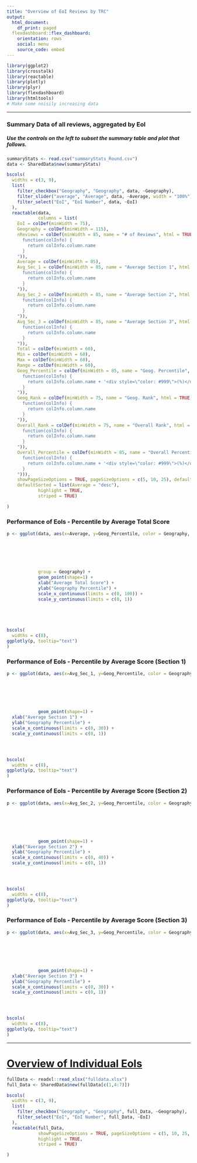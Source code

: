 ```yaml
---
title: "Overview of EoI Reviews by TRC"
output:
  html_document:
    df_print: paged
  flexdashboard::flex_dashboard:
    orientation: rows
    social: menu
    source_code: embed
---
```

<style type="text/css">
.main-container {
  max-width: 1800px;
  margin-left: auto;
  margin-right: auto;
}
</style>

```r
library(ggplot2)
library(crosstalk)
library(reactable)
library(plotly)
library(plyr)
library(flexdashboard)
library(htmltools)
# Make some noisily increasing data


```

-----------------------------------------------------------------------
### Summary Data of all reviews, aggregated by EoI
##### Use the controls on the left to subset the summary table and plot that follows.

```r

summaryStats <- read.csv("summaryStats_Round.csv")
data <- SharedData$new(summaryStats)

bscols(
  widths = c(3, 9),
  list(
    filter_checkbox("Geography", "Geography", data, ~Geography),
    filter_slider("average", "Average", data, ~Average, width = "100%"),
    filter_select("EoI", "EoI Number", data, ~EoI)
  ),
  reactable(data, 
            columns = list(
    EoI = colDef(minWidth = 75),
    Geography = colDef(minWidth = 115),
    nReviews = colDef(minWidth = 85, name = "# of Reviews", html = TRUE, align = "left", header = JS("
      function(colInfo) {
        return colInfo.column.name
      }
    ")),
    Average = colDef(minWidth = 85),
    Avg_Sec_1 = colDef(minWidth = 85, name = "Average Section 1", html = TRUE, align = "left", header = JS("
      function(colInfo) {
        return colInfo.column.name
      }
    ")),
    Avg_Sec_2 = colDef(minWidth = 85, name = "Average Section 2", html = TRUE, align = "left", header = JS("
      function(colInfo) {
        return colInfo.column.name
      }
    ")),
    Avg_Sec_3 = colDef(minWidth = 85, name = "Average Section 3", html = TRUE, align = "left", header = JS("
      function(colInfo) {
        return colInfo.column.name
      }
    ")),
    Total = colDef(minWidth = 60),
    Min = colDef(minWidth = 60),
    Max = colDef(minWidth = 60),
    Range = colDef(minWidth = 60),
    Geog_Percentile = colDef(minWidth = 85, name = "Geog. Percentile", html = TRUE, align = "left", header = JS("
      function(colInfo) {
        return colInfo.column.name + '<div style=\"color: #999\">(%)</div>'
      }
    ")),
    Geog_Rank = colDef(minWidth = 75, name = "Geog. Rank", html = TRUE, align = "left", header = JS("
      function(colInfo) {
        return colInfo.column.name
      }
    ")),
    Overall_Rank = colDef(minWidth = 75, name = "Overall Rank", html = TRUE, align = "left", header = JS("
      function(colInfo) {
        return colInfo.column.name
      }
    ")),
    Overall_Percentile = colDef(minWidth = 85, name = "Overall Percentile", html = TRUE, align = "left", header = JS("
      function(colInfo) {
        return colInfo.column.name + '<div style=\"color: #999\">(%)</div>'
      }
    "))),
    showPageSizeOptions = TRUE, pageSizeOptions = c(5, 10, 25), defaultPageSize = 5,
    defaultSorted = list(Average = "desc"),
            highlight = TRUE,
            striped = TRUE)

)
```

### Performance of EoIs - Percentile by Average Total Score

```r
p <- ggplot(data, aes(x=Average, y=Geog_Percentile, color = Geography, text=paste0("EoI: ", EoI,
                                                                                  "<br>",
                                                                                  "Geography: ", Geography,
                                                                                  "<br>",
                                                                                  "Average: ", Average,
                                                                                  "<br>",
                                                                                  "Geog. Percentile: ", Geog_Percentile)),
            group = Geography) +
            geom_point(shape=1) +
            xlab("Average Total Score") +
            ylab("Geography Percentile") +
            scale_x_continuous(limits = c(0, 100)) +
            scale_y_continuous(limits = c(0, 1))





bscols(
  widths = c(8),
ggplotly(p, tooltip="text")
)
```


### Performance of EoIs - Percentile by Average Score (Section 1)

```r


p <- ggplot(data, aes(x=Avg_Sec_1, y=Geog_Percentile, color = Geography, text=paste0("EoI: ", EoI,
                                                                                  "<br>",
                                                                                  "Geography: ", Geography,
                                                                                  "<br>",
                                                                                  "Average: ", Average,
                                                                                  "<br>",
                                                                                  "Geog. Percentile: ", Geog_Percentile)), group = EoI) +
            geom_point(shape=1) +
  xlab("Average Section 1") +
  ylab("Geography Percentile") +
  scale_x_continuous(limits = c(0, 30)) +
  scale_y_continuous(limits = c(0, 1))




bscols(
  widths = c(8),
ggplotly(p, tooltip="text")
)
```

### Performance of EoIs - Percentile by Average Score (Section 2)

```r


p <- ggplot(data, aes(x=Avg_Sec_2, y=Geog_Percentile, color = Geography, text=paste0("EoI: ", EoI,
                                                                                  "<br>",
                                                                                  "Geography: ", Geography,
                                                                                  "<br>",
                                                                                  "Average: ", Average,
                                                                                  "<br>",
                                                                                  "Geog. Percentile: ", Geog_Percentile)), group = EoI) +
            geom_point(shape=1) +
  xlab("Average Section 2") +
  ylab("Geography Percentile") +
  scale_x_continuous(limits = c(0, 40)) +
  scale_y_continuous(limits = c(0, 1))




bscols(
  widths = c(8),
ggplotly(p, tooltip="text")
)
```

### Performance of EoIs - Percentile by Average Score (Section 3)

```r



p <- ggplot(data, aes(x=Avg_Sec_3, y=Geog_Percentile, color = Geography, text=paste0("EoI: ", EoI,
                                                                                  "<br>",
                                                                                  "Geography: ", Geography,
                                                                                  "<br>",
                                                                                  "Average: ", Average,
                                                                                  "<br>",
                                                                                  "Geog. Percentile: ", Geog_Percentile)), group = EoI) +
            geom_point(shape=1) +
  xlab("Average Section 3") +
  ylab("Geography Percentile") +
  scale_x_continuous(limits = c(0, 30)) +
  scale_y_continuous(limits = c(0, 1))




bscols(
  widths = c(8),
ggplotly(p, tooltip="text")
)
```

***
# [Overview of Individual EoIs]{.ul}{.ul}


```r

fullData <- readxl::read_xlsx("fulldata.xlsx")
full_Data <- SharedData$new(fullData[c(1,4:7)])

bscols(
  widths = c(3, 9),
  list(
    filter_checkbox("Geography", "Geography", full_Data, ~Geography),
    filter_select("EoI", "EoI Number", full_Data, ~EoI)
  ),
  reactable(full_Data,
            showPageSizeOptions = TRUE, pageSizeOptions = c(5, 10, 25, 50), defaultPageSize = 5,
            highlight = TRUE,
            striped = TRUE)

)
```
